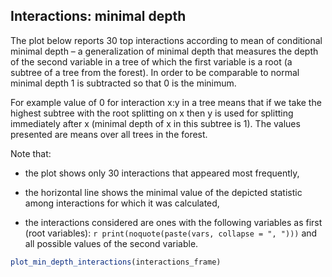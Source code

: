 ## Interactions: minimal depth

The plot below reports 30 top interactions according to mean of conditional minimal depth -- a generalization of minimal depth that measures the depth of the second variable in a tree of which the first variable is a root (a subtree of a tree from the forest). In order to be comparable to normal minimal depth 1 is subtracted so that 0 is the minimum.

For example value of 0 for interaction x:y in a tree means that if we take the highest subtree with the root splitting on x then y is used for splitting immediately after x (minimal depth of x in this subtree is 1). The values presented are means over all trees in the forest.

Note that:

- the plot shows only 30 interactions that appeared most frequently,

- the horizontal line shows the minimal value of the depicted statistic among interactions for which it was calculated,

- the interactions considered are ones with the following variables as first (root variables): `r print(noquote(paste(vars, collapse = ", ")))` and all possible values of the second variable.

```r
plot_min_depth_interactions(interactions_frame)
```
